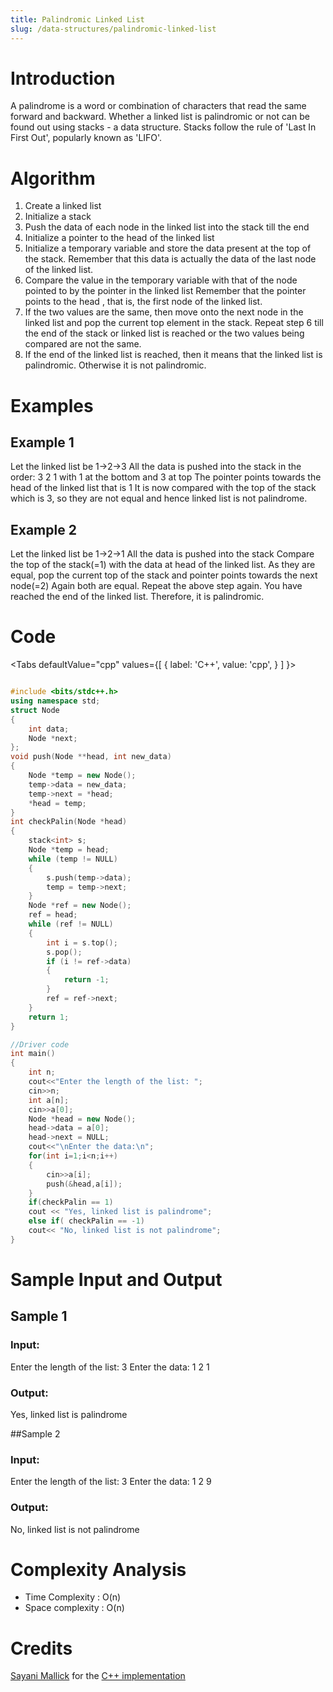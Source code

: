 ```yaml
---
title: Palindromic Linked List 
slug: /data-structures/palindromic-linked-list
---
```


# Introduction

A palindrome is a word or combination of characters that read the same forward and backward.
Whether a linked list is palindromic or not can be found out using stacks - a data structure. Stacks follow the rule of 'Last In First Out',
popularly known as 'LIFO'.

# Algorithm

1. Create a linked list
2. Initialize a stack
3. Push the data of each node in the linked list into the stack till the end
4. Initialize a pointer to the head of the linked list
5. Initialize a temporary variable and store the data present at the top of the stack.
   Remember that this data is actually the data of the last node of the linked list.
6. Compare the value in the temporary variable with that of the node pointed to by the pointer in the linked list
   Remember that the pointer points to the head , that is, the first node of the linked list.
7. If the two values are the same, then move onto the next node in the linked list and pop the current top element in the stack.
   Repeat step 6 till the end of the stack or linked list is reached or the two values being compared are not the same.
8. If the end of the linked list is reached, then it means that the linked list is palindromic. Otherwise it is not palindromic.

# Examples

## Example 1

Let the linked list be 1->2->3
All the data is pushed into the stack in the order: 3 2 1 with 1 at the bottom and 3 at top
The pointer points towards the head of the linked list that is 1
It is now compared with the top of the stack which is 3, so they are not equal and hence linked list is not palindrome.

## Example 2

Let the linked list be 1->2->1
All the data is pushed into the stack 
Compare the top of the stack(=1) with the data at head of the linked list.
As they are equal, pop the current top of the stack and pointer points towards the next node(=2)
Again both are equal. Repeat the above step again. 
You have reached the end of the linked list. Therefore, it is palindromic.


# Code


<Tabs
  defaultValue="cpp"
  values={[
    { label: 'C++', value: 'cpp', }
  ]
}>

<TabItem value="cpp">

```cpp

#include <bits/stdc++.h>
using namespace std;
struct Node
{
    int data;
    Node *next;
};
void push(Node **head, int new_data)
{
    Node *temp = new Node();
    temp->data = new_data;
    temp->next = *head;
    *head = temp;
}
int checkPalin(Node *head)
{
    stack<int> s;
    Node *temp = head;
    while (temp != NULL)
    {
        s.push(temp->data);
        temp = temp->next;
    }
    Node *ref = new Node();
    ref = head;
    while (ref != NULL)
    {
        int i = s.top();
        s.pop();
        if (i != ref->data)
        {
            return -1;
        }
        ref = ref->next;
    }
    return 1;
}

//Driver code
int main()
{
    int n;
    cout<<"Enter the length of the list: ";
    cin>>n;
    int a[n];
    cin>>a[0];
    Node *head = new Node();
    head->data = a[0];
    head->next = NULL;
    cout<<"\nEnter the data:\n";
    for(int i=1;i<n;i++)
    {
        cin>>a[i];
        push(&head,a[i]);
    }
    if(checkPalin == 1)
    cout << "Yes, linked list is palindrome";
    else if( checkPalin == -1)
    cout<< "No, linked list is not palindrome";
}

```
</TabItem>
</Tabs>

# Sample Input and Output

## Sample 1

### Input:
Enter the length of the list: 3
Enter the data:
1
2
1

### Output:
Yes, linked list is palindrome

##Sample 2

### Input:
Enter the length of the list: 3
Enter the data:
1
2
9

### Output:
No, linked list is not palindrome

# Complexity Analysis

* Time Complexity : O(n)
* Space complexity : O(n)

# Credits
[Sayani Mallick](https://github.com/SAY-droid427) for the [C++ implementation](https://github.com/TesseractCoding/NeoAlgo/blob/master/C-Plus-Plus/stack/palindromic_list.cpp)
